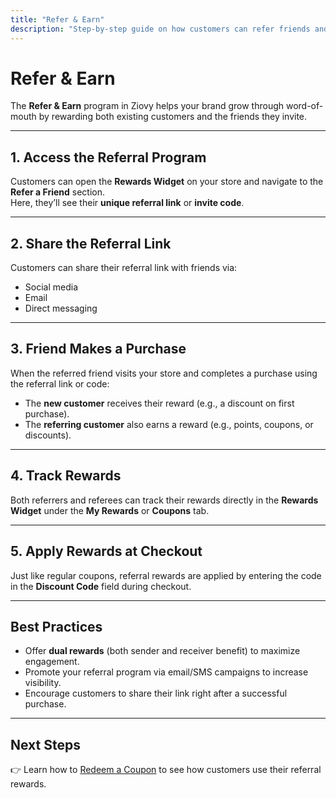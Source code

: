 ```yaml
---
title: "Refer & Earn"
description: "Step-by-step guide on how customers can refer friends and earn rewards in Ziovy."
---
```


# Refer & Earn

The **Refer & Earn** program in Ziovy helps your brand grow through word-of-mouth by rewarding both existing customers and the friends they invite.  

---

## 1. Access the Referral Program
Customers can open the **Rewards Widget** on your store and navigate to the **Refer a Friend** section.  
Here, they’ll see their **unique referral link** or **invite code**.

---

## 2. Share the Referral Link
Customers can share their referral link with friends via:  
- Social media  
- Email  
- Direct messaging  

---

## 3. Friend Makes a Purchase
When the referred friend visits your store and completes a purchase using the referral link or code:  
- The **new customer** receives their reward (e.g., a discount on first purchase).  
- The **referring customer** also earns a reward (e.g., points, coupons, or discounts).

---

## 4. Track Rewards
Both referrers and referees can track their rewards directly in the **Rewards Widget** under the **My Rewards** or **Coupons** tab.

---

## 5. Apply Rewards at Checkout
Just like regular coupons, referral rewards are applied by entering the code in the **Discount Code** field during checkout.

---

## Best Practices
- Offer **dual rewards** (both sender and receiver benefit) to maximize engagement.  
- Promote your referral program via email/SMS campaigns to increase visibility.  
- Encourage customers to share their link right after a successful purchase.  

---

## Next Steps
👉 Learn how to [Redeem a Coupon](./redeem) to see how customers use their referral rewards.  

